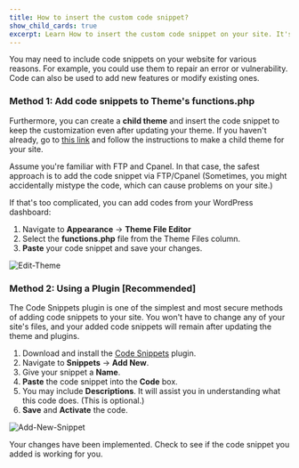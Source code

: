 ---
title: How to insert the custom code snippet?
show_child_cards: true
excerpt: Learn How to insert the custom code snippet on your site. It's the most secure way to add custom code snippet on your site.
---

You may need to include code snippets on your website for various reasons. For example, you could use them to repair an error or vulnerability. Code can also be used to add new features or modify existing ones. 

### Method 1: Add code snippets to Theme's functions.php

Furthermore, you can create a **child theme** and insert the code snippet to keep the customization even after updating your theme. If you haven't already, go to [this link](https://themegrill.com/blog/tutorial-creating-wordpress-child-theme/) and follow the instructions to make a child theme for your site.

Assume you're familiar with FTP and Cpanel. In that case, the safest approach is to add the code snippet via FTP/Cpanel (Sometimes, you might accidentally mistype the code, which can cause problems on your site.)

If that's too complicated, you can add codes from your WordPress dashboard:
1. Navigate to **Appearance** -> **Theme File Editor**
2. Select the **functions.php** file from the Theme Files column.
3. **Paste** your code snippet and save your changes.

![Edit-Theme](https://user-images.githubusercontent.com/24367265/208887891-046fe8dd-d5ca-4790-889c-b8af3110e215.png)

### Method 2: Using a Plugin [Recommended]

The Code Snippets plugin is one of the simplest and most secure methods of adding code snippets to your site. You won't have to change any of your site's files, and your added code snippets will remain after updating the theme and plugins.

1. Download and install the [Code Snippets](https://wordpress.org/plugins/code-snippets/) plugin.
2. Navigate to **Snippets** -> **Add New**.
3. Give your snippet a **Name**.
4. **Paste** the code snippet into the **Code** box.
5. You may include **Descriptions**. It will assist you in understanding what this code does. (This is optional.)
6. **Save** and **Activate** the code.

![Add-New-Snippet](https://user-images.githubusercontent.com/24367265/208887818-4915c63c-cc93-4396-84dd-b3a3fa55b410.png)

Your changes have been implemented. Check to see if the code snippet you added is working for you.
